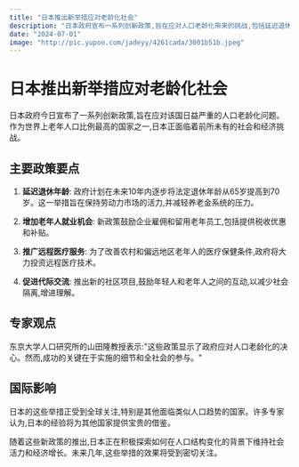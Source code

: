```yaml
---
title: "日本推出新举措应对老龄化社会"
description: "日本政府宣布一系列创新政策,旨在应对人口老龄化带来的挑战,包括延迟退休年龄和增加老年人就业机会。"
date: "2024-07-01"
image: "http://pic.yupoo.com/jadeyy/4261cada/3001b51b.jpeg"
---
```


# 日本推出新举措应对老龄化社会



日本政府今日宣布了一系列创新政策,旨在应对该国日益严重的人口老龄化问题。作为世界上老年人口比例最高的国家之一,日本正面临着前所未有的社会和经济挑战。

## 主要政策要点

1. **延迟退休年龄**: 政府计划在未来10年内逐步将法定退休年龄从65岁提高到70岁。这一举措旨在保持劳动力市场的活力,并减轻养老金系统的压力。

2. **增加老年人就业机会**: 新政策鼓励企业雇佣和留用老年员工,包括提供税收优惠和补贴。

3. **推广远程医疗服务**: 为了改善农村和偏远地区老年人的医疗保健条件,政府将大力投资远程医疗技术。

4. **促进代际交流**: 推出新的社区项目,鼓励年轻人和老年人之间的互动,以减少社会隔离,增进理解。

## 专家观点

东京大学人口研究所的山田隆教授表示:"这些政策显示了政府应对人口老龄化的决心。然而,成功的关键在于实施的细节和全社会的参与。"

## 国际影响

日本的这些举措正受到全球关注,特别是其他面临类似人口趋势的国家。许多专家认为,日本的经验将为其他国家提供宝贵的借鉴。

随着这些新政策的推出,日本正在积极探索如何在人口结构变化的背景下维持社会活力和经济增长。未来几年,这些举措的效果将受到密切关注。

